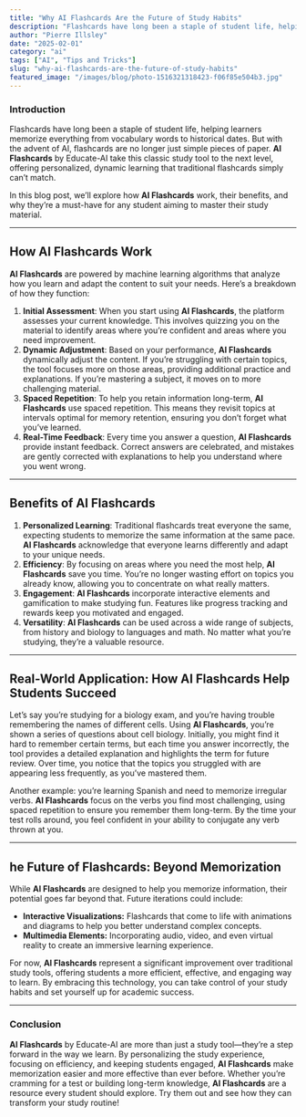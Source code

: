 ```yaml
---
title: "Why AI Flashcards Are the Future of Study Habits"
description: "Flashcards have long been a staple of student life, helping learners memorize everything from vocabulary words to historical dates. But with the advent of AI, flashcards are no longer just simple piec..."
author: "Pierre Illsley"
date: "2025-02-01"
category: "ai"
tags: ["AI", "Tips and Tricks"]
slug: "why-ai-flashcards-are-the-future-of-study-habits"
featured_image: "/images/blog/photo-1516321318423-f06f85e504b3.jpg"
---
```


### Introduction

Flashcards have long been a staple of student life, helping learners memorize everything from vocabulary words to historical dates. But with the advent of AI, flashcards are no longer just simple pieces of paper. **AI Flashcards** by Educate-AI take this classic study tool to the next level, offering personalized, dynamic learning that traditional flashcards simply can’t match.

In this blog post, we’ll explore how **AI Flashcards** work, their benefits, and why they’re a must-have for any student aiming to master their study material.

---

## How AI Flashcards Work

**AI Flashcards** are powered by machine learning algorithms that analyze how you learn and adapt the content to suit your needs. Here’s a breakdown of how they function:

1. **Initial Assessment**: When you start using **AI Flashcards**, the platform assesses your current knowledge. This involves quizzing you on the material to identify areas where you’re confident and areas where you need improvement.
2. **Dynamic Adjustment**: Based on your performance, **AI Flashcards** dynamically adjust the content. If you’re struggling with certain topics, the tool focuses more on those areas, providing additional practice and explanations. If you’re mastering a subject, it moves on to more challenging material.
3. **Spaced Repetition**: To help you retain information long-term, **AI Flashcards** use spaced repetition. This means they revisit topics at intervals optimal for memory retention, ensuring you don’t forget what you’ve learned.
4. **Real-Time Feedback**: Every time you answer a question, **AI Flashcards** provide instant feedback. Correct answers are celebrated, and mistakes are gently corrected with explanations to help you understand where you went wrong.

---

## Benefits of AI Flashcards

1. **Personalized Learning**: Traditional flashcards treat everyone the same, expecting students to memorize the same information at the same pace. **AI Flashcards** acknowledge that everyone learns differently and adapt to your unique needs.
2. **Efficiency**: By focusing on areas where you need the most help, **AI Flashcards** save you time. You’re no longer wasting effort on topics you already know, allowing you to concentrate on what really matters.
3. **Engagement**: **AI Flashcards** incorporate interactive elements and gamification to make studying fun. Features like progress tracking and rewards keep you motivated and engaged.
4. **Versatility**: **AI Flashcards** can be used across a wide range of subjects, from history and biology to languages and math. No matter what you’re studying, they’re a valuable resource.

---

## Real-World Application: How AI Flashcards Help Students Succeed

Let’s say you’re studying for a biology exam, and you’re having trouble remembering the names of different cells. Using **AI Flashcards**, you’re shown a series of questions about cell biology. Initially, you might find it hard to remember certain terms, but each time you answer incorrectly, the tool provides a detailed explanation and highlights the term for future review. Over time, you notice that the topics you struggled with are appearing less frequently, as you’ve mastered them.

Another example: you’re learning Spanish and need to memorize irregular verbs. **AI Flashcards** focus on the verbs you find most challenging, using spaced repetition to ensure you remember them long-term. By the time your test rolls around, you feel confident in your ability to conjugate any verb thrown at you.

---

## he Future of Flashcards: Beyond Memorization

While **AI Flashcards** are designed to help you memorize information, their potential goes far beyond that. Future iterations could include:

- **Interactive Visualizations:** Flashcards that come to life with animations and diagrams to help you better understand complex concepts.
- **Multimedia Elements:** Incorporating audio, video, and even virtual reality to create an immersive learning experience.

For now, **AI Flashcards** represent a significant improvement over traditional study tools, offering students a more efficient, effective, and engaging way to learn. By embracing this technology, you can take control of your study habits and set yourself up for academic success.

---

### Conclusion

**AI Flashcards** by Educate-AI are more than just a study tool—they’re a step forward in the way we learn. By personalizing the study experience, focusing on efficiency, and keeping students engaged, **AI Flashcards** make memorization easier and more effective than ever before. Whether you’re cramming for a test or building long-term knowledge, **AI Flashcards** are a resource every student should explore. Try them out and see how they can transform your study routine!

